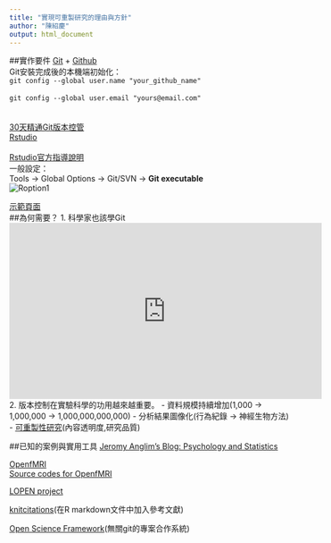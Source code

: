 ```yaml
---
title: "實現可重製研究的理由與方針"
author: "陳紹慶"
output: html_document
---
```

##實作要件
[Git](http://git-scm.com/) + [Github](https://github.com/)  
Git安裝完成後的本機端初始化：  
`git config --global user.name "your_github_name"`  
</br>
`git config --global user.email "yours@email.com"`  
</br>
</br>
[30天精通Git版本控管](https://github.com/doggy8088/Learn-Git-in-30-days)
</br>
[Rstudio](http://www.rstudio.com/)  
</br>
[Rstudio官方指導說明](https://support.rstudio.com/hc/en-us/articles/200532077-Version-Control-with-Git-and-SVN?version=0.98.1103&mode=desktop)
</br>
一般設定：  
Tools -> Global Options -> Git/SVN -> **Git executable**  
![Roption1](http://kukekko.web.fc2.com/contents/techillust/RL/RStudio/Function/Tools_GlobalOptions/Images/GitSVN.png)

[示範頁面](/test.html)
</br>
##為何需要？
1. 科學家也該學Git  </br>
<iframe width="560" height="315" src="https://www.youtube.com/embed/uNSVvpSotTw?list=PLSxoRcsvTAqBWzNFvRUKAZXGyfJRIVGSz" frameborder="0" allowfullscreen></iframe></br>
2. 版本控制在實驗科學的功用越來越重要。
  - 資料規模持續增加(1,000 -> 1,000,000 -> 1,000,000,000,000)
  - 分析結果圖像化(行為紀錄 -> 神經生物方法)
  - [可重製性研究](http://scgeeker.github.io/ActObj2014/index-CCU.html#40)(內容透明度,研究品質)

##已知的案例與實用工具
[Jeromy Anglim's Blog: Psychology and Statistics](http://jeromyanglim.blogspot.tw/)  

[OpenfMRI](https://openfmri.org/)  
[Source codes for OpenfMRI](https://github.com/poldrack/openfmri)  

[LOPEN project](http://lopen.linguistics.ntu.edu.tw/)

[knitcitations](https://github.com/cboettig/knitcitations)(在R markdown文件中加入參考文獻)  

[Open Science Framework](https://osf.io)(無關git的專案合作系統)

